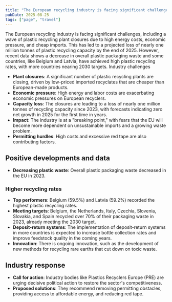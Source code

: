 ```yaml
---
title: "The European recycling industry is facing significant challenges"
pubDate: 2025-08-25
tags: ["page", "travel"]
---
```



The European recycling industry is facing significant challenges, including a wave of plastic recycling plant closures due to high energy costs, economic pressure, and cheap imports. This has led to a projected loss of nearly one million tonnes of plastic recycling capacity by the end of 2025. However, recent data shows a decrease in overall plastic packaging waste and some countries, like Belgium and Latvia, have achieved high plastic recycling rates, with more countries nearing 2030 targets. 
Industry challenges

- **Plant closures**: A significant number of plastic recycling plants are closing, driven by low-priced imported recyclates that are cheaper than European-made products.
- **Economic pressure**: High energy and labor costs are exacerbating economic pressures on European recyclers.
- **Capacity loss**: The closures are leading to a loss of nearly one million tonnes of recycling capacity since 2023, with forecasts indicating zero net growth in 2025 for the first time in years.
- **Impact**: The industry is at a "breaking point," with fears that the EU will become more dependent on unsustainable imports and a growing waste problem.
- **Permitting hurdles**: High costs and excessive red tape are also contributing factors. 

## Positive developments and data

- **Decreasing plastic waste**: Overall plastic packaging waste decreased in the EU in 2023.

### Higher recycling rates

- **Top performers**: Belgium (59.5%) and Latvia (59.2%) recorded the highest plastic recycling rates.
- **Meeting targets**: Belgium, the Netherlands, Italy, Czechia, Slovenia, Slovakia, and Spain recycled over 70% of their packaging waste in 2023, already meeting the 2030 target.
- **Deposit-return systems**: The implementation of deposit-return systems in more countries is expected to increase bottle collection rates and improve feedstock quality in the coming years.
- **Innovation**: There is ongoing innovation, such as the development of new methods for recycling rare earths that cut down on toxic waste. 

## Industry response

- **Call for action**: Industry bodies like Plastics Recyclers Europe (PRE) are urging decisive political action to restore the sector's competitiveness.
- **Proposed solutions**: They recommend removing permitting obstacles, providing access to affordable energy, and reducing red tape. 

